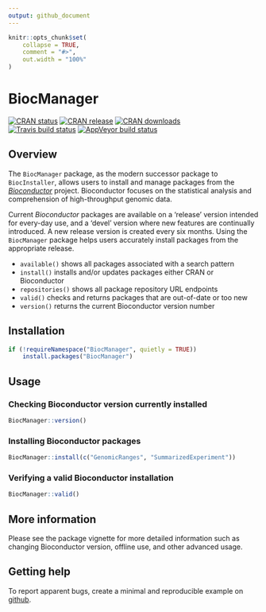 ```yaml
---
output: github_document
---
```


<!-- README.md is generated from README.Rmd. Please edit that file -->

```r
knitr::opts_chunk$set(
    collapse = TRUE,
    comment = "#>",
    out.width = "100%"
)
```

# BiocManager

<!-- badges: start -->
[![CRAN status](https://www.r-pkg.org/badges/version/BiocManager)](https://cran.r-project.org/package=BiocManager)
[![CRAN release](http://www.r-pkg.org/badges/version-last-release/BiocManager)](https://github.com/Bioconductor/BiocManager/releases)
[![CRAN downloads](http://cranlogs.r-pkg.org/badges/BiocManager)](https://cran.r-project.org/package=BiocManager)
<br>
[![Travis build status](https://travis-ci.org/Bioconductor/BiocManager.svg?branch=master)](https://travis-ci.org/Bioconductor/BiocManager)
[![AppVeyor build status](https://ci.appveyor.com/api/projects/status/github/Bioconductor/BiocManager?branch=master&svg=true)](https://ci.appveyor.com/project/Bioconductor/BiocManager)
<!-- badges: end -->

## Overview

The `BiocManager` package, as the modern successor package to `BiocInstaller`,
allows users to install and manage packages from the _[Bioconductor][1]_
project. Bioconductor focuses on the statistical analysis and comprehension of
high-throughput genomic data.

Current _Bioconductor_ packages are available on a 'release' version intended
for every-day use, and a 'devel' version where new features are continually
introduced. A new release version is created every six months. Using the
`BiocManager` package helps users accurately install packages from the
appropriate release.

* `available()` shows all packages associated with a search pattern
* `install()` installs and/or updates packages either CRAN or Bioconductor
* `repositories()` shows all package repository URL endpoints
* `valid()` checks and returns packages that are out-of-date or too new
* `version()` returns the current Bioconductor version number

## Installation

```r
if (!requireNamespace("BiocManager", quietly = TRUE))
    install.packages("BiocManager")
```

## Usage

### Checking Bioconductor version currently installed

```r
BiocManager::version()
```

### Installing Bioconductor packages

```r
BiocManager::install(c("GenomicRanges", "SummarizedExperiment"))
```

### Verifying a valid Bioconductor installation

```r
BiocManager::valid()
```

## More information

Please see the package vignette for more detailed information such as changing
Bioconductor version, offline use, and other advanced usage.

## Getting help

To report apparent bugs, create a minimal and reproducible example on
[github][2].

[1]: https://bioconductor.org
[2]: https://github.com/Bioconductor/BiocManager/issues
